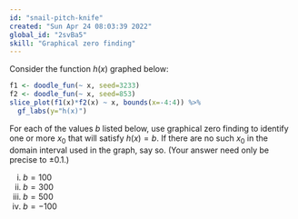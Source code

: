 ```yaml
---
id: "snail-pitch-knife"
created: "Sun Apr 24 08:03:39 2022"
global_id: "2svBa5"
skill: "Graphical zero finding"
---
```


Consider the function $h(x)$ graphed below:

```r
f1 <- doodle_fun(~ x, seed=3233)
f2 <- doodle_fun(~ x, seed=853)
slice_plot(f1(x)*f2(x) ~ x, bounds(x=-4:4)) %>%
  gf_labs(y="h(x)")
```

For each of the values $b$ listed below, use graphical zero finding to identify one or more $x_0$ that will satisfy $h(x) = b$. If there are no such $x_0$ in the domain interval used in the graph, say so. (Your answer need only be precise to $\pm 0.1$.)

i. $b=100$
ii. $b=300$
iii. $b=500$
iv. $b= -100$
